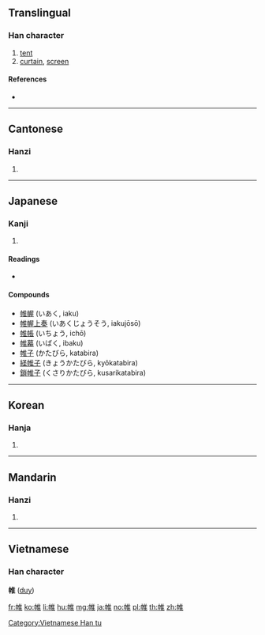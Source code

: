 ==Translingual==

===Han character===
{{Han char|rn=50|rad=巾|as=08|sn=11|four=40214|canj=LBOG|ids=⿰巾隹}}

# [[tent]]
# [[curtain]], [[screen]]

====References====
* {{Han ref|kx=0333.100|dkj=08954|dj=0639.120|hdz=10745.080|uh=5E37|ud=24119|bh=B163|bd=45411}}

----

==Cantonese==

===Hanzi===
{{yue-hanzi|jyut=[[wai4]]|y=wai4}}

# {{defn|lang=yue|sort=巾08}}

----

==Japanese==

===Kanji===
{{ja-kanji|grade=|rs=巾08}}

# {{defn|lang=ja|sort=巾08}}

====Readings====
* {{ja-readings|on=[[い]] (i)|kun=[[とばり]] (tobari)}}

====Compounds====
* [[帷幄]] (いあく, iaku)
* [[帷幄上奏]] (いあくじょうそう, iakujōsō)
* [[帷帳]] (いちょう, ichō)
* [[帷幕]] (いばく, ibaku)
* [[帷子]] (かたびら, katabira)
* [[経帷子]] (きょうかたびら, kyōkatabira)
* [[鎖帷子]] (くさりかたびら, kusarikatabira)

----

==Korean==

===Hanja===
{{ko-hanja|hangeul=유|rv=yu|mr=yu}}

# {{defn|lang=ko|sort=巾08}}

----

==Mandarin==

===Hanzi===
{{cmn-hanzi|pin=[[wéi]] ([[wei2]])|wg=wei<sup>2</sup>}}
# {{defn|lang=cmn|sort=巾08}}

----

==Vietnamese==

===Han character===
'''帷''' ([[duy]])

[[Category:Vietnamese Han tu]]

[[fr:帷]]
[[ko:帷]]
[[li:帷]]
[[hu:帷]]
[[mg:帷]]
[[ja:帷]]
[[no:帷]]
[[pl:帷]]
[[th:帷]]
[[zh:帷]]